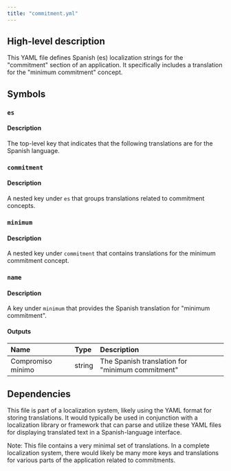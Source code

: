 ```yaml
---
title: "commitment.yml"
---
```


## High-level description
This YAML file defines Spanish (es) localization strings for the "commitment" section of an application. It specifically includes a translation for the "minimum commitment" concept.

## Symbols

### `es`
#### Description
The top-level key that indicates that the following translations are for the Spanish language.

### `commitment`
#### Description
A nested key under `es` that groups translations related to commitment concepts.

### `minimum`
#### Description
A nested key under `commitment` that contains translations for the minimum commitment concept.

### `name`
#### Description
A key under `minimum` that provides the Spanish translation for "minimum commitment".

#### Outputs
| Name | Type | Description |
|:-----|:-----|:------------|
| Compromiso mínimo | string | The Spanish translation for "minimum commitment" |

## Dependencies
This file is part of a localization system, likely using the YAML format for storing translations. It would typically be used in conjunction with a localization library or framework that can parse and utilize these YAML files for displaying translated text in a Spanish-language interface.

Note: This file contains a very minimal set of translations. In a complete localization system, there would likely be many more keys and translations for various parts of the application related to commitments.